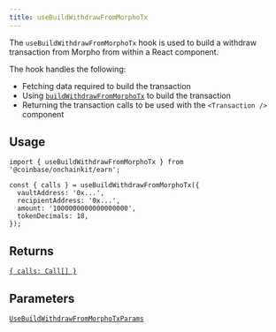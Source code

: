 ```yaml
---
title: useBuildWithdrawFromMorphoTx
---
```



The `useBuildWithdrawFromMorphoTx` hook is used to build a withdraw transaction from Morpho from within a React component.

The hook handles the following:

- Fetching data required to build the transaction
- Using [`buildWithdrawFromMorphoTx`](/onchainkit/api/build-withdraw-from-morpho-tx) to build the transaction
- Returning the transaction calls to be used with the `<Transaction />` component

## Usage

```tsx code
import { useBuildWithdrawFromMorphoTx } from '@coinbase/onchainkit/earn';

const { calls } = useBuildWithdrawFromMorphoTx({
  vaultAddress: '0x...',
  recipientAddress: '0x...',
  amount: '1000000000000000000',
  tokenDecimals: 18,
});
```

## Returns

[`{ calls: Call[] }`](/onchainkit/transaction/types#calls)

## Parameters

[`UseBuildWithdrawFromMorphoTxParams`](/onchainkit/earn/types#usebuildwithdrawfrommorphotxparams)


<PolicyBanner />
